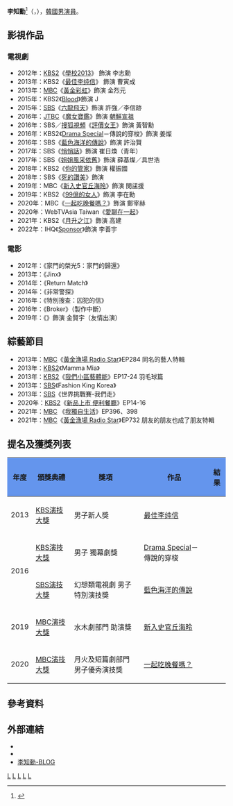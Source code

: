 {{About|1988年生的韓國男演員|諺文寫法同為 이지훈（李知勳、李知勛、李智勳）的人物|李知勳}}
{{expand|time=2010-01-02T14:45:30+00:00}}
{{藝人
|姓名 = 李知勳
|類型 = 男演員
|圖片 = Lee_Ji-hoon_in_Dec_2019_(Revised).png
|圖片尺寸 = 
|圖片簡介 = 
|本名 = 
|外文名 = 이지훈 
|外文 = ko
|羅馬拼音 = Lee Ji Hoon
|英文名 = 
|暱稱 = 
|其他藝名 = 
|國籍 = {{KOR}}
|出生日期 = {{birth_date_and_age|1988|10|29}}
|出生地點 = {{KOR}}[[京畿道|京畿道]][[南楊州市|南楊州市]]
|宗教信仰 = 
|語言 = [[韓語|韓語]]
|配偶 = 
|職業 = [[演員|演員]]
|教育程度 = [[翰林大學|翰林大學]] 體育系
|出道作 = 《[[學校2013|學校2013]]》
|出道日期 = 2012年
|代表作 =
|活躍年代 = 2012年至今
|唱片公司 = 
|經紀公司 = Ssom Entertainment
|相關團體 = 
|網站 = 
}}
{{Infobox Korean name
|hangul = 이지훈
|hanja = {{linktext|李|知|勳}}
}}
'''李知勳'''<ref>{{Cite web |url=http://kpopn.com/2014/07/19/232256/ |title=存档副本 |access-date=2015-03-12 |archive-url=https://web.archive.org/web/20150324124927/http://kpopn.com/2014/07/19/232256/ |archive-date=2015-03-24 |dead-url=yes }}</ref>（{{lang-ko|이지훈}}，{{bd|1988年|10月29日}}），[[韓國|韓國]][[男演員|男演員]]。

== 影視作品 ==
===電視劇===
* 2012年：[[KBS第2頻道|KBS2]]《[[學校2013|學校2013]]》 飾演 李志勳
* 2013年：KBS2《[[最佳李纯信|最佳李纯信]]》 飾演 曹寅成
* 2013年：[[文化廣播公司|MBC]]《[[黃金彩虹|黃金彩虹]]》飾演 金烈元
* 2015年：KBS2《[[Blood_(電視劇)|Blood]]》飾演 J
* 2015年：[[SBS_(韓國)|SBS]]《[[六龍飛天|六龍飛天]]》飾演 許強／李信跡
* 2016年：[[JTBC|JTBC]]《[[魔女寶鑑|魔女寶鑑]]》飾演 [[朝鮮宣祖|朝鮮宣祖]]
* 2016年：SBS／[[搜狐|搜狐視頻]]《[[評價女王|評價女王]]》飾演 黃智勳
* 2016年：KBS2《[[KBS特別連續劇系列|Drama Special]]－傳說的穿梭》飾演 姜燦
* 2016年：SBS《[[藍色海洋的傳說|藍色海洋的傳說]]》飾演 許治賢
* 2017年：SBS《[[悄悄話_(電視劇)|悄悄話]]》飾演 崔日煥（青年）
* 2017年：SBS《[[姐姐風采依舊|姐姐風采依舊]]》飾演 薛基燦／具世浩
* 2018年：KBS2《[[你的管家|你的管家]]》飾演 權振國
* 2018年：SBS《[[死的讚美|死的讚美]]》飾演 {{link-ko|洪蘭坡|홍난파}}
* 2019年：MBC《[[新入史官丘海昤|新入史官丘海昤]]》飾演 閔盓援
* 2019年：KBS2《[[99億的女人|99億的女人]]》飾演 李在勳
* 2020年：MBC《[[一起吃晚餐嗎？|一起吃晚餐嗎？]]》飾演 鄭宰赫
* 2020年：WebTVAsia Taiwan《[[愛聊在一起|愛聊在一起]]》
* 2021年：KBS2《[[月升之江|月升之江]]》飾演 高建
* 2022年：IHQ《[[Sponsor|Sponsor]]》飾演 李善宇

===電影===
* 2012年：《家門的榮光5：家門的歸還》
* 2013年：《Jinx》
* 2014年：《Return Match》
* 2014年：《非常警探》
* 2016年：《特別搜查：囚犯的信》
* 2016年：《Broker》（製作中斷）
* 2019年：《{{link-ko|爸爸很漂亮|아빠는 예쁘다}}》飾演 金賢宇（友情出演）

== 綜藝節目 ==
* 2013年：[[文化廣播_(韓國)|MBC]]《[[黃金漁場_Radio_Star|黃金漁場 Radio Star]]》EP284 同名的藝人特輯
* 2013年：[[KBS第2頻道|KBS2]]《Mamma Mia》
* 2013年：[[KBS第2頻道|KBS2]]《[[我們小區藝體能|我們小區藝體能]]》EP17-24 羽毛球篇
* 2013年：[[SBS株式會社|SBS]]《Fashion King Korea》
* 2013年：[[SBS株式會社|SBS]]《世界挑戰賽-我們走》
* 2020年：[[KBS第2頻道|KBS2]]《[[新品上市_便利餐廳|新品上市 便利餐廳]]》EP14-16
* 2021年：[[文化廣播_(韓國)|MBC]] 《[[我獨自生活|我獨自生活]]》EP396、398
* 2021年：[[文化廣播_(韓國)|MBC]]《[[黃金漁場_Radio_Star|黃金漁場 Radio Star]]》EP732 朋友的朋友也成了朋友特輯

== 提名及獲獎列表 ==
{|class="wikitable" width="60%" style="text-align:center"
!style="background:#6495ed"|年度
!style="background:#6495ed"|頒獎典禮
!style="background:#6495ed"|獎項
!style="background:#6495ed"|作品
!style="background:#6495ed"|結果
|-
|2013
|[[KBS演技大獎|KBS演技大獎]]
|男子新人獎
|[[最佳李纯信|最佳李纯信]]
|{{nom}}
|-
|rowspan=2|2016
|[[KBS演技大獎|KBS演技大獎]]
|男子 獨幕劇獎
|[[KBS特別連續劇系列|Drama Special]]－傳說的穿梭
|{{nom}}
|-
|[[SBS演技大獎|SBS演技大獎]]
|幻想類電視劇 男子特別演技獎
|[[藍色海洋的傳說|藍色海洋的傳說]]
|{{nom}}
|-
|2019
|[[MBC演技大獎|MBC演技大獎]]
|水木劇部門 助演獎
|[[新入史官丘海昤|新入史官丘海昤]]
|{{won}}
|-
|2020
|[[MBC演技大獎|MBC演技大獎]]
|月火及短篇劇部門 男子優秀演技獎
|[[一起吃晚餐嗎？|一起吃晚餐嗎？]]
|{{nom}}
|}

== 參考資料 ==
{{reflist}}

== 外部連結 ==
*{{twitter|jihoonstarfox}}{{ko}}
*{{Instagram|88leejihoon}}{{ko}}
*[https://m.post.naver.com/search/authorPost.nhn?keyword=%EC%9D%B4%EC%A7%80%ED%9B%88&memberNo=38100148 李知勳-BLOG] {{Wayback|url=https://m.post.naver.com/search/authorPost.nhn?keyword=%EC%9D%B4%EC%A7%80%ED%9B%88&memberNo=38100148 |date=20200418205654 }}{{ko}}

[[Category:韓國電視演員|L]]
[[Category:韓國電影演員|L]]
[[Category:京畿道出身人物|L]]
[[Category:南楊州市出身人物|L]]
[[Category:李姓|L]]